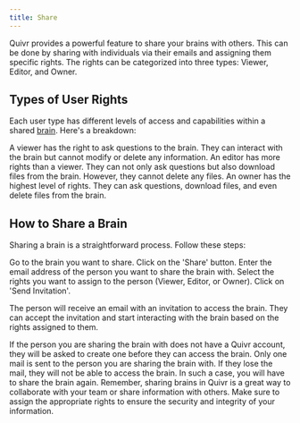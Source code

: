 ```yaml
---
title: Share
---
```


Quivr provides a powerful feature to share your brains with others. This can be done by sharing with individuals via their emails and assigning them specific rights. The rights can be categorized into three types: Viewer, Editor, and Owner.

## Types of User Rights

Each user type has different levels of access and capabilities within a shared [brain](/getting-started/brain). Here's a breakdown:

<CardGroup cols={3}>
<Card title="Viewer" icon="eye">
A viewer has the right to ask questions to the brain. They can interact with the brain but cannot modify or delete any information.
</Card>

<Card title="Editor" icon="pen">
An editor has more rights than a viewer. They can not only ask questions but also download files from the brain. However, they cannot delete any files.
</Card>

<Card title="Owner" icon="user-crown">
An owner has the highest level of rights. They can ask questions, download files, and even delete files from the brain.
</Card>
</CardGroup>

## How to Share a Brain

Sharing a brain is a straightforward process. Follow these steps:

<Steps>
<Step title="Step 1">
Go to the brain you want to share.
</Step>

<Step title="Step 2">
Click on the 'Share' button.
</Step>

<Step title="Step 3">
Enter the email address of the person you want to share the brain with.
</Step>

<Step title="Step 4">
Select the rights you want to assign to the person (Viewer, Editor, or Owner).
</Step>

<Step title="Step 5">
Click on 'Send Invitation'.
</Step>
</Steps>

The person will receive an email with an invitation to access the brain. They can accept the invitation and start interacting with the brain based on the rights assigned to them.

<Tip>
If the person you are sharing the brain with does not have a Quivr account, they will be asked to create one before they can access the brain.
</Tip>
<Warning>
Only one mail is sent to the person you are sharing the brain with. If they lose the mail, they will not be able to access the brain. In such a case, you will have to share the brain again.
</Warning>
<Info>
Remember, sharing brains in Quivr is a great way to collaborate with your team or share information with others. Make sure to assign the appropriate rights to ensure the security and integrity of your information.
</Info>
